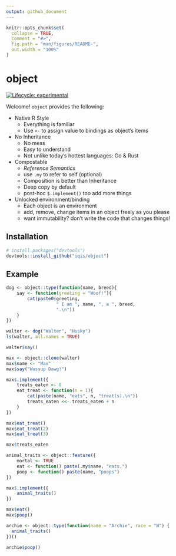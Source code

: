 ```yaml
---
output: github_document
---
```


<!-- README.md is generated from README.Rmd. Please edit that file -->

```r
knitr::opts_chunk$set(
  collapse = TRUE,
  comment = "#>",
  fig.path = "man/figures/README-",
  out.width = "100%"
)
```

# object

<!-- badges: start -->
[![Lifecycle: experimental](https://img.shields.io/badge/lifecycle-experimental-orange.svg)](https://www.tidyverse.org/lifecycle/#experimental)
<!-- badges: end -->

Welcome! `object` provides the following:

- Native R Style
  - Everything is familiar
  - Use `<-` to assign value to bindings as object's items
  
- No Inheritance
  - No mess
  - Easy to understand
  - Not unlike today's hottest languages: Go & Rust 
  
- Compostable
  - _Reference Semantics_
  - use `.my` to refer to self (optional)
  - Composition is better than Inheritance
  - Deep copy by default
  - post-hoc `$.implement()` too add more things

- Unlocked environment/binding
  - Each object is an environment
  - add, remove, change items in an object freely as you please
  - want immutability? don't write the code that changes things!

## Installation

``` r
# install.packages("devtools")
devtools::install_github("iqis/object")
```
## Example

```r
dog <- object::type(function(name, breed){
    say <- function(greeting = "Woof!"){
        cat(paste0(greeting, 
                   " I am ", name, ", a ", breed, 
                   ".\n"))
    }    
})
```


```r
walter <- dog("Walter", "Husky")
ls(walter, all.names = TRUE)
```


```r
walter$say()
```

```r
max <- object::clone(walter)
max$name <- "Max"
max$say("Wussup Dawg!")
```

```r
max$.implement({
    treats_eaten <- 0
    eat_treat <- function(n = 1){
        cat(paste(name, "eats", n, "treat(s).\n"))
        treats_eaten <<- treats_eaten + n
    }
})
```


```r
max$eat_treat()
max$eat_treat(2)
max$eat_treat(3)
```

```r
max$treats_eaten
```

```r
animal_traits <- object::feature({
    mortal <- TRUE
    eat <- function() paste(.my$name, "eats.")
    poop <- function() paste(name, "poops")
})

max$.implement({
    animal_traits()
})

max$eat()
max$poop()
```

```r
archie <- object::type(function(name = "Archie", race = "W") {
  animal_traits()
})()
```


```r
archie$poop()
```

